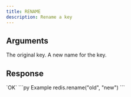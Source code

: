 ```yaml
---
title: RENAME
description: Rename a key
---
```



## Arguments

<ParamField body="source" type="string" required>
  The original key.
</ParamField>


<ParamField body="destination" type="string" required>
  A new name for the key.
</ParamField>

## Response

<ResponseField type="string" required>
 `OK`
</ResponseField>

<RequestExample>
```py Example
 redis.rename("old", "new")
```
</RequestExample>
